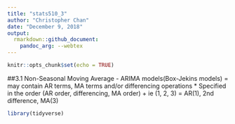 ```yaml
---
title: "stats510_3"
author: "Christopher Chan"
date: "December 9, 2018"
output: 
  rmarkdown::github_document:
    pandoc_arg: --webtex
---
```


```r
knitr::opts_chunk$set(echo = TRUE)
```

##3.1 Non-Seasonal Moving Average
- ARIMA models(Box-Jekins models) = may contain AR terms, MA terms and/or differencing operations
    * Specified in the order (AR order, differencing, MA order)
        + ie (1, 2, 3) = AR(1), 2nd difference, MA(3)
        




```r
library(tidyverse)

```

